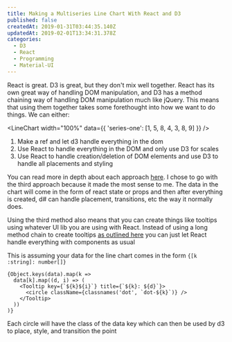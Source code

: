 ```yaml
---
title: Making a Multiseries Line Chart With React and D3
published: false
createdAt: 2019-01-31T03:44:35.140Z
updatedAt: 2019-02-01T13:34:31.378Z
categories:
  - D3
  - React
  - Programming
  - Material-UI
---
```


React is great. D3 is great, but they don't mix well together. React has its own great way of handling DOM manipulation,
and D3 has a method chaining way of handling DOM manipulation much like jQuery. This means that using them together
takes some forethought into how we want to do things. We can either:

<LineChart width="100%" data={{ 'series-one': [1, 5, 8, 4, 3, 8, 9] }} />

1. Make a ref and let d3 handle everything in the dom
2. Use React to handle everything in the DOM and only use D3 for scales
3. Use React to handle creation/deletion of DOM elements and use D3 to handle all placements and styling

You can read more in depth about each approach [here](https://frontendcharts.com/react-d3-integrate/). I chose to go
with the third approach because it made the most sense to me. The data in the chart will come in the form of react state
or props and then after everything is created, d# can handle placement, transitions, etc the way it normally does.

Using the third method also means that you  can create things like tooltips using whatever UI lib you are using with
React. Instead of using a long method chain to create tooltips [as outlined
here](http://bl.ocks.org/d3noob/a22c42db65eb00d4e369) you can just let React handle everything with components as usual

This is assuming your data for the line chart comes in the form `{[k :string]: number[]}`

```tsx
{Object.keys(data).map(k =>
  data[k].map((d, i) => (
    <Tooltip key={`${k}${i}`} title={`${k}: ${d}`}>
      <circle className={classnames('dot', `dot-${k}`)} />
    </Tooltip>
  ))
)}
```

Each circle will have the class of the data key which can then be used by d3 to place, style, and transition the point
